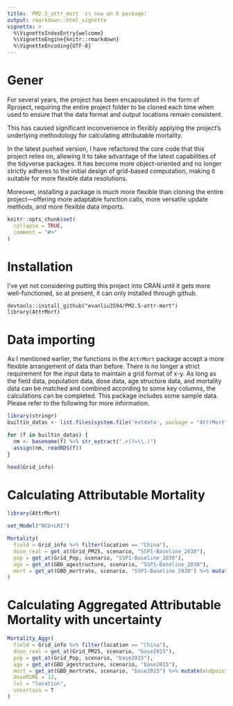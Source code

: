 ```yaml
---
title: `PM2.5_attr_mort` is now an R package!
output: rmarkdown::html_vignette
vignette: >
  %\VignetteIndexEntry{welcome}
  %\VignetteEngine{knitr::rmarkdown}
  %\VignetteEncoding{UTF-8}
---
```

# Gener
For several years, the project has been encapsulated in the form of Rproject, requiring the entire project folder to be cloned each time when used to ensure that the data format and output locations remain consistent. 

This has caused significant inconvenience in flexibly applying the project's underlying methodology for calculating attributable mortality.

In the latest pushed version, I have refactored the core code that this project relies on, allowing it to take advantage of the latest capabilities of the tidyverse packages. It has become more object-oriented and no longer strictly adheres to the initial design of grid-based computation, making it suitable for more flexible data resolutions.

Moreover, installing a package is much more flexible than cloning the entire project—offering more adaptable function calls, more versatile update methods, and more flexible data imports.

```r
knitr::opts_chunk$set(
  collapse = TRUE,
  comment = "#>"
)
```

# Installation
I've yet not considering putting this project into CRAN until it gets more well-functioned, so at present, it can only installed through github.
```
devtools::install_github("evanliu3594/PM2.5-attr-mort")    
library(AttrMort)
```

# Data importing
As I mentioned earlier, the functions in the `AttrMort` package accept a more flexible arrangement of data than before. 
There is no longer a strict requirement for the input data to maintain a grid format of x-y. As long as the field data, population data, dose data, age structure data, and mortality data can be matched and combined according to some key columns, the calculations can be completed.
This package includes some sample data. Please refer to the following for more information.
```r
library(stringr)
builtin_datas <- list.files(system.file('extdata', package = "AttrMort"), full.names = T)

for (f in builtin_datas) {
  nm <- basename(f) %>% str_extract(".+(?=\\.)")
  assign(nm, readRDS(f))
}

head(Grid_info)
```

# Calculating Attributable Mortality
```r
library(AttrMort)

set_Model("NCD+LRI")

Mortality(
  field = Grid_info %>% filter(location == "China"),
  dose_real = get_at(Grid_PM25, scenario, "SSP1-Baseline_2030"),
  pop = get_at(Grid_Pop, scenario, "SSP1-Baseline_2030"),
  age = get_at(GBD_agestructure, scenario, "SSP1-Baseline_2030"),
  mort = get_at(GBD_mortrate, scenario, "SSP1-Baseline_2030") %>% mutate(endpoint = tolower(endpoint))
)
```

# Calculating Aggregated Attributable Mortality with uncertainty

```r
Mortality_Aggr(
  field = Grid_info %>% filter(location == "China"),
  dose_real = get_at(Grid_PM25, scenario, "base2015"),
  pop = get_at(Grid_Pop, scenario, "base2015"),
  age = get_at(GBD_agestructure, scenario, "base2015"),
  mort = get_at(GBD_mortrate, scenario, "base2015") %>% mutate(endpoint = tolower(endpoint)),
  doseRSME = 12, 
  lvl = "location", 
  uncertain = T
)
```

